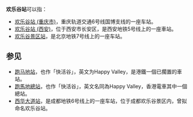 '''欢乐谷站'''可以指：
{{TOCright}}
*[[欢乐谷站_(重庆市)|欢乐谷站 (重庆市)]]，重庆轨道交通6号线国博支线的一座车站。
*[[欢乐谷站_(西安)|欢乐谷站 (西安)]]，位于西安市长安区，是西安地铁5号线上的一座車站。
*[[欢乐谷景区站|欢乐谷景区站]]，是北京地铁7号线上的一座车站。

==参见==
*[[跑马地站|跑马地站]]，也作「快活谷」，英文为Happy Valley，是港鐵一個已擱置的車站。
*[[跑馬地總站|跑馬地總站]]，也作「快活谷」，英文名同為Happy Valley，香港電車其中一個總站。
*[[西华大道站|西华大道站]]，是成都地铁6号线上的一座车站，位于成都欢乐谷景区内，曾拟命名欢乐谷站。
{{disambig|T|Cat=四字車站名消歧義}}